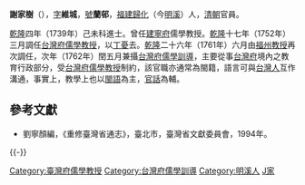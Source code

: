 '''謝家樹'''（{{bd|?||?|}}），[[表字|字]]'''維城'''，[[號|號]]'''蘭邨'''，[[福建|福建]][[歸化|歸化]]（今[[明溪|明溪]]）人，[[清朝|清朝]]官員。

[[乾隆|乾隆]]四年（1739年）己未科進士。曾任[[建寧府|建寧府]]儒學教授。[[乾隆|乾隆]]十七年（1752年）三月調任[[台灣府儒學教授|台灣府儒學教授]]，以[[丁憂|丁憂]]去。[[乾隆|乾隆]]二十六年（1761年）六月由[[福州|福州]][[教授|教授]]再次調任，次年（1762年）閏五月兼攝[[台灣府儒學訓導|台灣府儒學訓導]]，主要從事[[台灣府|台灣府]]境內之教育行政部分，受[[台灣府儒學教授|台灣府儒學教授]]制約，該官職亦通常為閩籍，語言可與[[台灣人|台灣人]]互作溝通，事實上，教學上也以[[閩語|閩語]]為主，[[官話|官話]]為輔。

==參考文獻==
*劉寧顏編，《重修臺灣省通志》，臺北市，臺灣省文獻委員會，1994年。

{{-}}
{{start box}}
{{s-off}}
{{Succession box|[[林元德|林元德]]|[[唐山_(清朝進士)|唐山]]|[[臺灣府儒學教授|臺灣府儒學教授]]|乾隆十七年（1752年）上任}}
{{Succession box|[[王士鰲|王士鰲]]|[[官偉|官偉]]|[[台灣府儒學教授|台灣府儒學教授]]|乾隆二十六年（1761年）上任}}
{{Succession box|[[王之璣|王之璣]]|[[陳鵬程|陳鵬程]]|[[台灣府儒學訓導|台灣府儒學訓導]]|乾隆二十七年（1762年）兼攝}}
{{end box}}
{{清朝人物小作品}}
{{乾隆四年己未科殿試金榜}}
{{DEFAULTSORT:Xie謝}}

[[Category:臺灣府儒學教授|Category:臺灣府儒學教授]]
[[Category:台灣府儒學訓導|Category:台灣府儒學訓導]]
[[Category:明溪人|Category:明溪人]]
[[Category:謝姓|J家]]